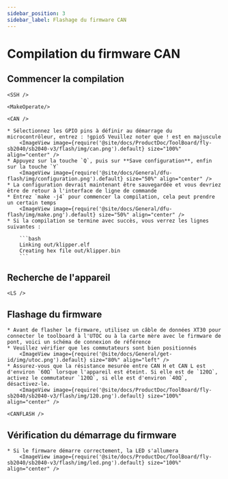 ```yaml
---
sidebar_position: 3
sidebar_label: Flashage du firmware CAN
---
```




# Compilation du firmware CAN

## Commencer la compilation

    <SSH />

    <MakeOperate/>

    <CAN />

    * Sélectionnez les GPIO pins à définir au démarrage du microcontrôleur, entrez : !gpio5 Veuillez noter que ! est en majuscule
        <ImageView image={require('@site/docs/ProductDoc/ToolBoard/fly-sb2040/sb2040-v3/flash/img/can.png').default} size="100%" align="center" />
    * Appuyez sur la touche `Q`, puis sur **Save configuration**, enfin sur la touche `Y`
        <ImageView image={require('@site/docs/General/dfu-flash/img/configuration.png').default} size="50%" align="center" />
    * La configuration devrait maintenant être sauvegardée et vous devriez être de retour à l'interface de ligne de commande
    * Entrez `make -j4` pour commencer la compilation, cela peut prendre un certain temps
        <ImageView image={require('@site/docs/General/dfu-flash/img/make.png').default} size="50%" align="center" />
    * Si la compilation se termine avec succès, vous verrez les lignes suivantes :

        ```bash
        Linking out/klipper.elf
        Creating hex file out/klipper.bin
        ```

## Recherche de l'appareil

    <LS />


## Flashage du firmware

    * Avant de flasher le firmware, utilisez un câble de données XT30 pour connecter le toolboard à l'UTOC ou à la carte mère avec le firmware de pont, voici un schéma de connexion de référence
    * Veuillez vérifier que les commutateurs sont bien positionnés
        <ImageView image={require('@site/docs/General/get-id/img/utoc.png').default} size="80%" align="left" />
    * Assurez-vous que la résistance mesurée entre CAN H et CAN L est d'environ `60Ω` lorsque l'appareil est éteint. Si elle est de `120Ω`, activez le commutateur `120Ω`, si elle est d'environ `40Ω`, désactivez-le.
        <ImageView image={require('@site/docs/ProductDoc/ToolBoard/fly-sb2040/sb2040-v3/flash/img/120.png').default} size="100%" align="center" />

    <CANFLASH />

## Vérification du démarrage du firmware

    * Si le firmware démarre correctement, la LED s'allumera
        <ImageView image={require('@site/docs/ProductDoc/ToolBoard/fly-sb2040/sb2040-v3/flash/img/led.png').default} size="100%" align="center" />